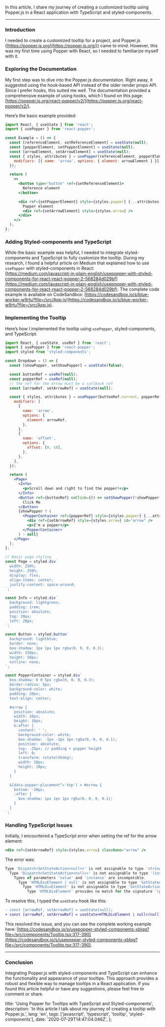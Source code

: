 In this article, I share my journey of creating a customized tooltip using Popper.js in a React application with TypeScript and styled-components.

---

### Introduction

I needed to create a customized tooltip for a project, and Popper.js ([https://popper.js.org](https://popper.js.org/)) came to mind. However, this was my first time using Popper with React, so I needed to familiarize myself with it.

### Exploring the Documentation

My first step was to dive into the Popper.js documentation. Right away, it suggested using the hook-based API instead of the older render props API. Since I prefer hooks, this suited me well. The documentation provided a comprehensive example of using hooks, which I found on this page: [https://popper.js.org/react-popper/v2/](https://popper.js.org/react-popper/v2/).

Here’s the basic example provided:

```jsx
import React, { useState } from 'react';
import { usePopper } from 'react-popper';

const Example = () => {
  const [referenceElement, setReferenceElement] = useState(null);
  const [popperElement, setPopperElement] = useState(null);
  const [arrowElement, setArrowElement] = useState(null);
  const { styles, attributes } = usePopper(referenceElement, popperElement, {
    modifiers: [{ name: 'arrow', options: { element: arrowElement } }],
  });

  return (
    <>
      <button type="button" ref={setReferenceElement}>
        Reference element
      </button>

      <div ref={setPopperElement} style={styles.popper} {...attributes.popper}>
        Popper element
        <div ref={setArrowElement} style={styles.arrow} />
      </div>
    </>
  );
};
```

### Adding Styled-components and TypeScript

While the basic example was helpful, I needed to integrate styled-components and TypeScript to fully customize the tooltip. During my research, I found a helpful article on Medium that explained how to use `usePopper` with styled-components in React: [https://medium.com/javascript-in-plain-english/usepopper-with-styled-components-for-react-react-popper-2-568284d029bf](https://medium.com/javascript-in-plain-english/usepopper-with-styled-components-for-react-react-popper-2-568284d029bf). The complete code example is available on CodeSandbox: [https://codesandbox.io/s/blue-worker-w9rtu?file=/src/App.js](https://codesandbox.io/s/blue-worker-w9rtu?file=/src/App.js).

### Implementing the Tooltip

Here’s how I implemented the tooltip using `usePopper`, styled-components, and TypeScript:

```jsx
import React, { useState, useRef } from 'react';
import { usePopper } from 'react-popper';
import styled from 'styled-components';

const Dropdown = () => {
  const [showPopper, setShowPopper] = useState(false);

  const buttonRef = useRef(null);
  const popperRef = useRef(null);
  // the ref for the arrow must be a callback ref
  const [arrowRef, setArrowRef] = useState(null);

  const { styles, attributes } = usePopper(buttonRef.current, popperRef.current, {
    modifiers: [
      {
        name: 'arrow',
        options: {
          element: arrowRef,
        },
      },
      {
        name: 'offset',
        options: {
          offset: [0, 10],
        },
      },
    ],
  });

  return (
    <Page>
      <Info>
        <p>Scroll down and right to find the popper!</p>
      </Info>
      <Button ref={buttonRef} onClick={() => setShowPopper(!showPopper)}>
        Click Me
      </Button>
      {showPopper ? (
        <PopperContainer ref={popperRef} style={styles.popper} {...attributes.popper}>
          <div ref={setArrowRef} style={styles.arrow} id="arrow" />
          <p>I'm a popper</p>
        </PopperContainer>
      ) : null}
    </Page>
  );
};

// Basic page styling
const Page = styled.div`
  width: 250%;
  height: 250%;
  display: flex;
  align-items: center;
  justify-content: space-around;
`;

const Info = styled.div`
  background: lightgreen;
  padding: 1rem;
  position: absolute;
  top: 20px;
  left: 20px;
`;

const Button = styled.button`
  background: lightblue;
  border: none;
  box-shadow: 1px 1px 1px rgba(0, 0, 0, 0.3);
  width: 150px;
  height: 50px;
  outline: none;
`;

const PopperContainer = styled.div`
  box-shadow: 0 0 5px rgba(0, 0, 0, 0.3);
  border-radius: 5px;
  background-color: white;
  padding: 20px;
  text-align: center;

  #arrow {
    position: absolute;
    width: 10px;
    height: 10px;
    &:after {
      content: ' ';
      background-color: white;
      box-shadow: -1px -1px 1px rgba(0, 0, 0, 0.1);
      position: absolute;
      top: -25px; // padding + popper height
      left: 0;
      transform: rotate(45deg);
      width: 10px;
      height: 10px;
    }
  }

  &[data-popper-placement^='top'] > #arrow {
    bottom: -30px;
    :after {
      box-shadow: 1px 1px 1px rgba(0, 0, 0, 0.1);
    }
  }
`;
```

### Handling TypeScript Issues

Initially, I encountered a TypeScript error when setting the ref for the arrow element:

```jsx
<div ref={setArrowRef} style={styles.arrow} className="arrow" />
```

The error was:

```jsx
Type 'Dispatch<SetStateAction<null>>' is not assignable to type 'string | ((instance: HTMLDivElement | null) => void) | RefObject<HTMLDivElement> | null | undefined'.
  Type 'Dispatch<SetStateAction<null>>' is not assignable to type '(instance: HTMLDivElement | null) => void'.
    Types of parameters 'value' and 'instance' are incompatible.
      Type 'HTMLDivElement | null' is not assignable to type 'SetStateAction<null>'.
        Type 'HTMLDivElement' is not assignable to type 'SetStateAction<null>'.
          Type 'HTMLDivElement' provides no match for the signature '(prevState: null): null'
```

To resolve this, I typed the `useState` hook like this:

```diff
- const [arrowRef, setArrowRef] = useState(null);
+ const [arrowRef, setArrowRef] = useState<HTMLDivElement | null>(null);
```

This resolved the issue, and you can see the complete working example here: [https://codesandbox.io/s/usepopper-styled-components-xblqg?file=/src/components/Tooltip.tsx:317-390](https://codesandbox.io/s/usepopper-styled-components-xblqg?file=/src/components/Tooltip.tsx:317-390).

---

### Conclusion

Integrating Popper.js with styled-components and TypeScript can enhance the functionality and appearance of your tooltips. This approach provides a robust and flexible way to manage tooltips in a React application. If you found this article helpful or have any suggestions, please feel free to comment or share.

  title: 'Using Popper for Tooltips with TypeScript and Styled-components',
  description: 'In this article I talk about my journey of creating a tooltip with Popper.js.',
  lang: 'en',
  tags: ['javascript', 'typescript', 'tooltip', 'styled-components'],
  date: '2020-07-29T14:47:04.046Z',
};


